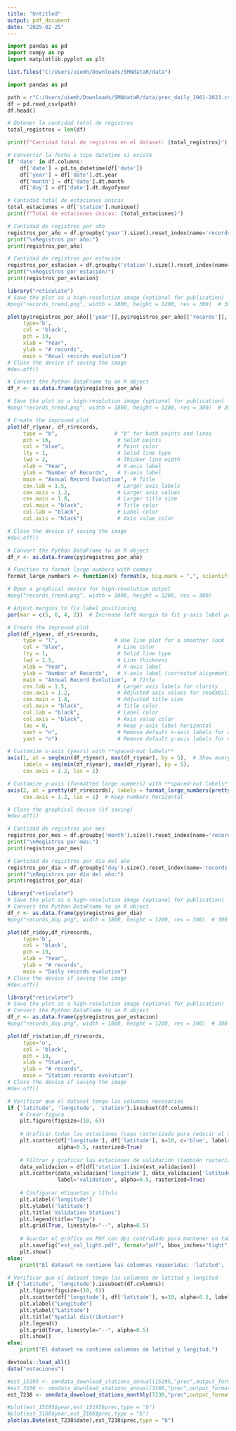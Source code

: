 ```yaml
---
title: "Untitled"
output: pdf_document
date: "2025-02-25"
---
```


```python
import pandas as pd
import numpy as np
import matplotlib.pyplot as plt
```

```r
list.files("C:/Users/uiemh/Downloads/SMNdataR/data")
```


```python
import pandas as pd

path = r"C:/Users/uiemh/Downloads/SMNdataR/data/prec_daily_1961-2023.csv"
df = pd.read_csv(path)
df.head()
```

```python
# Obtener la cantidad total de registros
total_registros = len(df)

print(f"Cantidad total de registros en el dataset: {total_registros}")
```


```python
# Convertir la fecha a tipo datetime si existe
if 'date' in df.columns:
    df['date'] = pd.to_datetime(df['date'])
    df['year'] = df['date'].dt.year
    df['month'] = df['date'].dt.month
    df['doy'] = df['date'].dt.dayofyear

# Cantidad total de estaciones únicas
total_estaciones = df['station'].nunique()
print(f"Total de estaciones únicas: {total_estaciones}")
```

```python
# Cantidad de registros por año
registros_por_año = df.groupby('year').size().reset_index(name='records')
print("\nRegistros por año:")
print(registros_por_año)
```

```python
# Cantidad de registros por estación
registros_por_estacion = df.groupby('station').size().reset_index(name='records')
print("\nRegistros por estación:")
print(registros_por_estacion)
```

```r
library("reticulate")
# Save the plot as a high-resolution image (optional for publication)
#png("records_trend.png", width = 1800, height = 1200, res = 300)  # 300 dpi for high quality

plot(py$registros_por_año[['year']],py$registros_por_año[['records']], 
     type='b',
     col = 'black', 
     pch = 19,
     xlab = "Year",
     ylab = "# records",
     main = "Anual records evolution")
# Close the device if saving the image
#dev.off()

```

```r
# Convert the Python DataFrame to an R object
df_r <- as.data.frame(py$registros_por_año)

# Save the plot as a high-resolution image (optional for publication)
#png("records_trend.png", width = 1800, height = 1200, res = 300)  # 300 dpi for high quality

# Create the improved plot
plot(df_r$year, df_r$records, 
     type = "b",                  # "b" for both points and lines
     pch = 16,                     # Solid points
     col = "blue",                 # Point color
     lty = 1,                      # Solid line type
     lwd = 2,                      # Thicker line width
     xlab = "Year",                # X-axis label
     ylab = "Number of Records",   # Y-axis label
     main = "Annual Record Evolution",  # Title
     cex.lab = 1.5,                # Larger axis labels
     cex.axis = 1.2,               # Larger axis values
     cex.main = 1.8,               # Larger title size
     col.main = "black",           # Title color
     col.lab = "black",            # Label color
     col.axis = "black")           # Axis value color

# Close the device if saving the image
#dev.off()
```

```r
# Convert the Python DataFrame to an R object
df_r <- as.data.frame(py$registros_por_año)

# Function to format large numbers with commas
format_large_numbers <- function(x) format(x, big.mark = ",", scientific = FALSE)

# Open a graphical device for high-resolution output
#png("records_trend.png", width = 1800, height = 1200, res = 300)

# Adjust margins to fix label positioning
par(mar = c(5, 6, 4, 2))  # Increase left margin to fit y-axis label properly

# Create the improved plot
plot(df_r$year, df_r$records, 
     type = "l",                  # Use line plot for a smoother look
     col = "blue",                 # Line color
     lty = 1,                      # Solid line type
     lwd = 1.5,                    # Line thickness
     xlab = "Year",                # X-axis label
     ylab = "Number of Records",   # Y-axis label (corrected alignment)
     main = "Annual Record Evolution",  # Title
     cex.lab = 1.5,                # Larger axis labels for clarity
     cex.axis = 1.2,               # Adjusted axis values for readability
     cex.main = 1.8,               # Adjusted title size
     col.main = "black",           # Title color
     col.lab = "black",            # Label color
     col.axis = "black",           # Axis value color
     las = 0,                      # Keep y-axis label horizontal
     xaxt = "n",                   # Remove default x-axis labels for customization
     yaxt = "n")                   # Remove default y-axis labels for customization

# Customize x-axis (years) with **spaced-out labels**
axis(1, at = seq(min(df_r$year), max(df_r$year), by = 5),  # Show every 5 years
     labels = seq(min(df_r$year), max(df_r$year), by = 5),
     cex.axis = 1.2, las = 1)

# Customize y-axis (formatted large numbers) with **spaced-out labels**
axis(2, at = pretty(df_r$records), labels = format_large_numbers(pretty(df_r$records)), 
     cex.axis = 1.2, las = 1)  # Keep numbers horizontal

# Close the graphical device (if saving)
#dev.off()

```

```python
# Cantidad de registros por mes
registros_por_mes = df.groupby('month').size().reset_index(name='records')
print("\nRegistros por mes:")
print(registros_por_mes)
```

```python
# Cantidad de registros por día del año
registros_por_dia = df.groupby('doy').size().reset_index(name='records')
print("\nRegistros por día del año:")
print(registros_por_dia)
```

```r
library("reticulate")
# Save the plot as a high-resolution image (optional for publication)
# Convert the Python DataFrame to an R object
df_r <- as.data.frame(py$registros_por_dia)
#png("records_doy.png", width = 1800, height = 1200, res = 300)  # 300 dpi for high quality

plot(df_r$doy,df_r$records, 
     type='b',
     col = 'black', 
     pch = 19,
     xlab = "Year",
     ylab = "# records",
     main = "Daily records evolution")
# Close the device if saving the image
#dev.off()

```



```r
library("reticulate")
# Save the plot as a high-resolution image (optional for publication)
# Convert the Python DataFrame to an R object
df_r <- as.data.frame(py$registros_por_estacion)
#png("records_doy.png", width = 1800, height = 1200, res = 300)  # 300 dpi for high quality

plot(df_r$station,df_r$records, 
     type='o',
     col = 'black', 
     pch = 19,
     xlab = "Station",
     ylab = "# records",
     main = "Station records evolution")
# Close the device if saving the image
#dev.off()
```

```python
# Verificar que el dataset tenga las columnas necesarias
if {'latitude', 'longitude', 'station'}.issubset(df.columns):
    # Crear figura
    plt.figure(figsize=(10, 6))
    
    # Graficar todas las estaciones (capa rasterizada para reducir el tamaño del PDF)
    plt.scatter(df['longitude'], df['latitude'], s=10, c='blue', label='training', 
                alpha=0.5, rasterized=True)
    
    # Filtrar y graficar las estaciones de validación (también rasterizadas)
    data_validacion = df[df['station'].isin(est_validacion)]
    plt.scatter(data_validacion['longitude'], data_validacion['latitude'], s=10, c='red', 
                label='validation', alpha=0.5, rasterized=True)
    
    # Configurar etiquetas y título
    plt.xlabel('longitude')
    plt.ylabel('latitude')
    plt.title('Validation Stations')
    plt.legend(title="Type")
    plt.grid(True, linestyle="--", alpha=0.5)
    
    # Guardar el gráfico en PDF con dpi controlado para mantener un tamaño razonable
    plt.savefig("est_val_light.pdf", format="pdf", bbox_inches="tight", dpi=300)
    plt.show()
else:
    print("El dataset no contiene las columnas requeridas: 'latitud', 'longitud' o 'estacion'.")
```


```python
# Verificar que el dataset tenga las columnas de latitud y longitud
if {'latitude', 'longitude'}.issubset(df.columns):
    plt.figure(figsize=(10, 6))
    plt.scatter(df['longitude'], df['latitude'], s=10, alpha=0.5, label="Stations", color="blue")
    plt.xlabel("Longitude")
    plt.ylabel("Latitude")
    plt.title("Spatial distribution")
    plt.legend()
    plt.grid(True, linestyle="--", alpha=0.5)
    plt.show()
else:
    print("El dataset no contiene columnas de latitud y longitud.")
```

```r
devtools::load_all()
data("estaciones")
```

```r
#est_15195 <- smndata_download_stations_annual(15195,"prec",output_format = "all")
#est_3166 <- smndata_download_stations_annual(3166,"prec",output_format = "all")
est_7238 <- smndata_download_stations_monthly(7238,"prec",output_format = "all")
```

```r
#plot(est_15195$year,est_15195$prec,type = "b")
#plot(est_3166$year,est_3166$prec,type = "b")
plot(as.Date(est_7238$date),est_7238$prec,type = "b")
```

